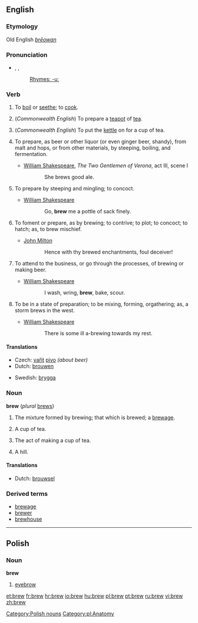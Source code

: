 ==English==

===Etymology===
Old English ''[[brēowan]]''

===Pronunciation===
* {{AHD|bro͞o}}, {{IPA|/bruː/}}, {{SAMPA|/bru:/}}
*: [[Rhymes:English:-uː|Rhymes: -uː]]

===Verb===
{{En-infl-reg-consonant|brew||}}

# {{transitive}} {{obsolete}} To [[boil]] or [[seethe]]; to [[cook]].
# {{transitive}} (''Commonwealth English'') To prepare a [[teapot]] of [[tea]].
# {{transitive}} (''Commonwealth English'') To put the [[kettle]] on for a cup of tea.
# {{transitive}} To prepare, as beer or other liquor (or even ginger beer, shandy), from malt and hops, or from other materials, by steeping, boiling, and fermentation.
#* [[w:William Shakespeare|William Shakespeare]], ''The Two Gentlemen of Verona'', act III, scene I
#:: She brews good ale.
# {{transitive}} To prepare by steeping and mingling; to concoct.
#* [[w:William Shakespeare|William Shakespeare]]
#:: Go, '''brew''' me a pottle of sack finely.
# {{transitive}} To foment or prepare, as by brewing; to contrive; to plot; to concoct; to hatch; as, to brew mischief.
#* [[w:John Milton|John Milton]]
#:: Hence with thy brewed enchantments, foul deceiver!
# {{intransitive}} To attend to the business, or go through the processes, of brewing or making beer.
#* [[w:William Shakespeare|William Shakespeare]]
#:: I wash, wring, '''brew''', bake, scour.
# {{intransitive}} To be in a state of preparation; to be mixing, forming, orgathering; as, a storm brews in the west.
#* [[w:William Shakespeare|William Shakespeare]]
#:: There is some ill a-brewing towards my rest.

====Translations====
{{trans-top|to prepare liquor}}
*Czech: [[vařit]] [[pivo]] ''(about beer)''
*Dutch: [[brouwen]]
{{trans-mid}}
*Swedish: [[brygga]]
{{trans-bottom}}

===Noun===
'''brew''' (''plural'' [[brews]])

# The mixture formed by brewing; that which is brewed; a [[brewage]].
# {{Commonwealth English}} A cup of tea.
# {{Commonwealth English}} The act of making a cup of tea.
# {{UK}} {{colloquial}} A hill.

====Translations====
{{trans-top|something brewed}}
*Dutch: [[brouwsel]] {{n}}
{{trans-mid}}
{{trans-bottom}}

===Derived terms===
* [[brewage]]
* [[brewer]]
* [[brewhouse]]

----

==Polish==

===Noun===
'''brew''' {{f}}

# [[eyebrow]]

[[Category:Polish nouns]]
[[Category:pl:Anatomy]]

[[et:brew]]
[[fr:brew]]
[[hr:brew]]
[[io:brew]]
[[hu:brew]]
[[pl:brew]]
[[pt:brew]]
[[ru:brew]]
[[vi:brew]]
[[zh:brew]]
